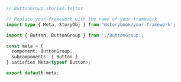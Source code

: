 ```ts
// ButtonGroup.stories.ts|tsx

// Replace your-framework with the name of your framework
import type { Meta, StoryObj } from '@storybook/your-framework';

import { Button, ButtonGroup } from './ButtonGroup';

const meta = {
  component: ButtonGroup,
  subcomponents: { Button },
} satisfies Meta<typeof Button>;

export default meta;
```